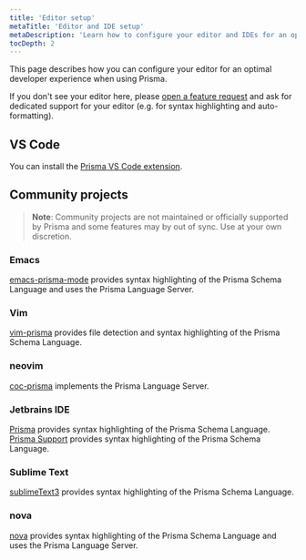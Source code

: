 ```yaml
---
title: 'Editor setup'
metaTitle: 'Editor and IDE setup'
metaDescription: 'Learn how to configure your editor and IDEs for an optimal developer experience with Prisma.'
tocDepth: 2
---
```


<TopBlock>

This page describes how you can configure your editor for an optimal developer experience when using Prisma.

If you don't see your editor here, please [open a feature request](https://github.com/prisma/prisma/issues/new?assignees=&labels=&template=feature_request.md&title=) and ask for dedicated support for your editor (e.g. for syntax highlighting and auto-formatting).

</TopBlock>

## VS Code

You can install the [Prisma VS Code extension](https://marketplace.visualstudio.com/items?itemName=Prisma.prisma).

## Community projects

> **Note**: Community projects are not maintained or officially supported by Prisma and some features may by out of sync. Use at your own discretion.

### Emacs

[emacs-prisma-mode](https://github.com/pimeys/emacs-prisma-mode) provides syntax highlighting of the Prisma Schema Language and uses the Prisma Language Server.

### Vim

[vim-prisma](https://github.com/pantharshit00/vim-prisma) provides file detection and syntax highlighting of the Prisma Schema Language.

### neovim

[coc-prisma](https://github.com/pantharshit00/coc-prisma) implements the Prisma Language Server.

### Jetbrains IDE

[Prisma](https://plugins.jetbrains.com/plugin/14240-prisma) provides syntax highlighting of the Prisma Schema Language.
[Prisma Support](https://plugins.jetbrains.com/plugin/14282-prisma-support) provides syntax highlighting of the Prisma Schema Language.

### Sublime Text

[sublimeText3](https://github.com/prisma/sublimeText3) provides syntax highlighting of the Prisma Schema Language.

### nova

[nova](https://extensions.panic.com/extensions/robb-j/robb-j.Prisma/) provides syntax highlighting of the Prisma Schema Language and uses the Prisma Language Server.
